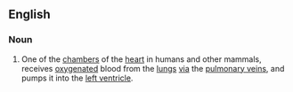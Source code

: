 ==English==
{{wikipedia}}

===Noun===
{{en-noun|sg=[[left]] [[atrium]]}}

# One of the [[chamber]]s of the [[heart]] in humans and other mammals, receives [[oxygenated]] blood from the [[lung]]s [[via]] the [[pulmonary vein]]s, and pumps it into the [[left ventricle]].